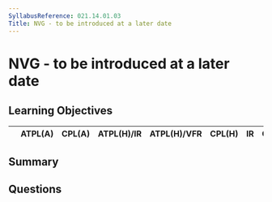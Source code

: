 ```yaml
---
SyllabusReference: 021.14.01.03
Title: NVG - to be introduced at a later date
---
```


# NVG - to be introduced at a later date

## Learning Objectives

|     | ATPL(A) | CPL(A) | ATPL(H)/IR | ATPL(H)/VFR | CPL(H) | IR  | CBIR(A) |
| --- | ------- | ------ | ---------- | ----------- | ------ | --- | ------- |

## Summary

## Questions
